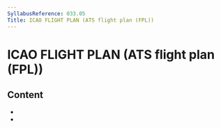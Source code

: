 ```yaml
---
SyllabusReference: 033.05
Title: ICAO FLIGHT PLAN (ATS flight plan (FPL))
---
```


# ICAO FLIGHT PLAN (ATS flight plan (FPL))

## Content

- <Link href="033.05.01" />
- <Link href="033.05.02" />
